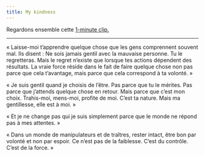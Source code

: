 ```yaml
---
title: My kindness
---
```


Regardons ensemble cette [1-minute clip.](https://www.youtube.com/watch?v=UcwkMI9T_94&list=PLTKbnePaeauV0FDvmvYakqI04goE0_3qz&index=42)

---

« Laisse-moi t’apprendre quelque chose que les gens comprennent souvent mal. Ils disent : Ne sois jamais gentil avec la mauvaise personne. Tu le regretteras. Mais le regret n’existe que lorsque tes actions dépendent des résultats. La vraie force réside dans le fait de faire quelque chose non pas parce que cela t’avantage, mais parce que cela correspond à ta volonté. »

« Je suis gentil quand je choisis de l’être. Pas parce que tu le mérites. Pas parce que j’attends quelque chose en retour. Mais parce que c’est mon choix. Trahis-moi, mens-moi, profite de moi. C’est ta nature. Mais ma gentillesse, elle est à moi. »

« Et je ne change pas qui je suis simplement parce que le monde ne répond pas à mes attentes. »

« Dans un monde de manipulateurs et de traîtres, rester intact, être bon par volonté et non par espoir. Ce n’est pas de la faiblesse. C’est du contrôle. C’est de la force. »